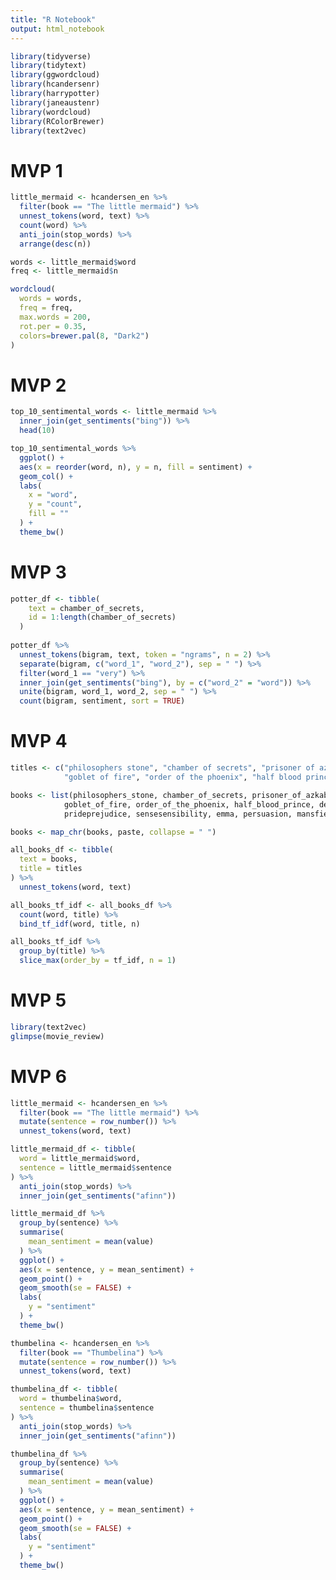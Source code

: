 ```yaml
---
title: "R Notebook"
output: html_notebook
---
```


```r
library(tidyverse)
library(tidytext)
library(ggwordcloud)
library(hcandersenr)
library(harrypotter)
library(janeaustenr)
library(wordcloud)
library(RColorBrewer)
library(text2vec)
```

# MVP 1

```r
little_mermaid <- hcandersen_en %>% 
  filter(book == "The little mermaid") %>% 
  unnest_tokens(word, text) %>%
  count(word) %>% 
  anti_join(stop_words) %>% 
  arrange(desc(n))

words <- little_mermaid$word
freq <- little_mermaid$n

wordcloud(
  words = words,
  freq = freq,
  max.words = 200,
  rot.per = 0.35,
  colors=brewer.pal(8, "Dark2")
)
```

# MVP 2

```r
top_10_sentimental_words <- little_mermaid %>% 
  inner_join(get_sentiments("bing")) %>% 
  head(10) 

top_10_sentimental_words %>% 
  ggplot() +
  aes(x = reorder(word, n), y = n, fill = sentiment) +
  geom_col() +
  labs(
    x = "word",
    y = "count",
    fill = ""
  ) +
  theme_bw()
```

# MVP 3

```r
potter_df <- tibble(
    text = chamber_of_secrets,
    id = 1:length(chamber_of_secrets)
  )
  
potter_df %>%   
  unnest_tokens(bigram, text, token = "ngrams", n = 2) %>% 
  separate(bigram, c("word_1", "word_2"), sep = " ") %>% 
  filter(word_1 == "very") %>%
  inner_join(get_sentiments("bing"), by = c("word_2" = "word")) %>% 
  unite(bigram, word_1, word_2, sep = " ") %>% 
  count(bigram, sentiment, sort = TRUE)
```

# MVP 4

```r
titles <- c("philosophers stone", "chamber of secrets", "prisoner of azkaban", 
            "goblet of fire", "order of the phoenix", "half blood prince", "deathly hallows", "Pride and Prejudice", "Sense and Sensibility", "Emma", "Persuasion", "Mansfield Park", "Northanger Abbey")

books <- list(philosophers_stone, chamber_of_secrets, prisoner_of_azkaban, 
            goblet_of_fire, order_of_the_phoenix, half_blood_prince, deathly_hallows, 
            prideprejudice, sensesensibility, emma, persuasion, mansfieldpark, northangerabbey)

books <- map_chr(books, paste, collapse = " ")

all_books_df <- tibble(
  text = books,
  title = titles
) %>% 
  unnest_tokens(word, text) 

all_books_tf_idf <- all_books_df %>% 
  count(word, title) %>% 
  bind_tf_idf(word, title, n)

all_books_tf_idf %>% 
  group_by(title) %>% 
  slice_max(order_by = tf_idf, n = 1)
```

# MVP 5

```r
library(text2vec)
glimpse(movie_review)
```

# MVP 6

```r
little_mermaid <- hcandersen_en %>% 
  filter(book == "The little mermaid") %>%
  mutate(sentence = row_number()) %>% 
  unnest_tokens(word, text)

little_mermaid_df <- tibble(
  word = little_mermaid$word,
  sentence = little_mermaid$sentence
) %>% 
  anti_join(stop_words) %>% 
  inner_join(get_sentiments("afinn")) 

little_mermaid_df %>% 
  group_by(sentence) %>% 
  summarise(
    mean_sentiment = mean(value)
  ) %>% 
  ggplot() +
  aes(x = sentence, y = mean_sentiment) +
  geom_point() +
  geom_smooth(se = FALSE) +
  labs(
    y = "sentiment"
  ) +
  theme_bw()
```

```r
thumbelina <- hcandersen_en %>% 
  filter(book == "Thumbelina") %>%
  mutate(sentence = row_number()) %>% 
  unnest_tokens(word, text)

thumbelina_df <- tibble(
  word = thumbelina$word,
  sentence = thumbelina$sentence
) %>% 
  anti_join(stop_words) %>% 
  inner_join(get_sentiments("afinn")) 

thumbelina_df %>% 
  group_by(sentence) %>% 
  summarise(
    mean_sentiment = mean(value)
  ) %>% 
  ggplot() +
  aes(x = sentence, y = mean_sentiment) +
  geom_point() +
  geom_smooth(se = FALSE) +
  labs(
    y = "sentiment"
  ) +
  theme_bw()
```
